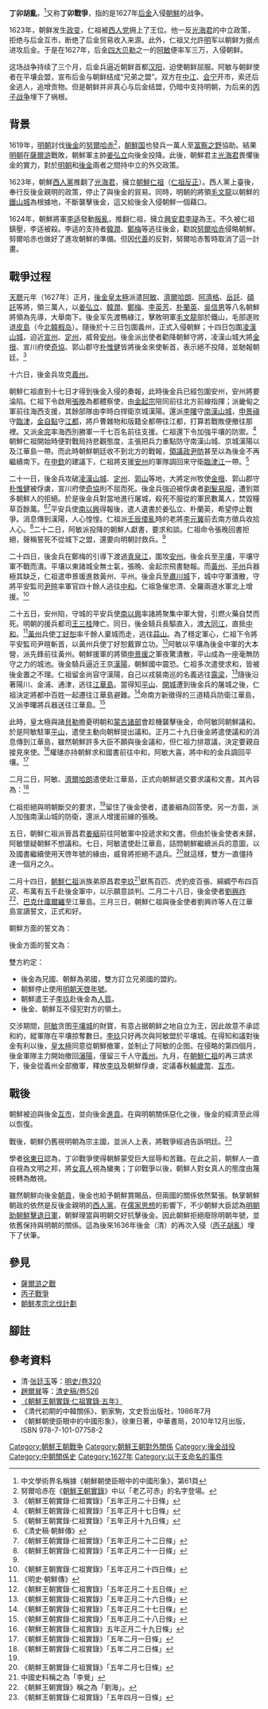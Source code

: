 {{noteTA
|1=zh-hans:李适; zh-hant:李适;
|2=zh-hans:李适之乱; zh-hant:李适之亂;
}}
{{Infobox Military Conflict
|conflict= 丁卯戰爭
|partof=
|image=
|caption=
|date= 1627年1月—1627年3月
|place= [[朝鮮半島|朝鮮半島]]北部
|casus= 
|territory=
|result= 朝鮮向後金妥協，後金軍隊退出朝鮮
|combatant1=[[朝鮮王朝|朝鮮]]<br/>[[明朝|大明]]
|combatant2=[[後金|後金]]
|combatant3=
|commander1='''朝鮮：'''<br />[[朝鮮仁祖|朝鮮仁祖]]<br/>[[李立_(朝鮮)|李立]]{{KIA}}<br/>[[張晚|張晚]]<br/>[[金尚容|金尚容]]<br/>[[張遴|張遴]]<br/>[[金宗敏|金宗敏]]<br/>[[李光立|李光立]]<br/>'''大明：'''<br />[[毛文龍|毛文龍]]
|commander2=[[阿敏_(清)|阿敏]]<br/>[[濟爾哈朗|濟爾哈朗]]<br/>[[阿濟格|阿濟格]]<br/>[[岳託|岳託]]<br/>[[姜弘立|姜弘立]] 
|commander3=
|strength1=不詳
|strength2=30000人
|strength3=
|casualties1=
|casualties2=
|casualties3=
|notes=
}}
{{Infobox East Asian
|title=丁卯戰爭
|tablewidth=
<!-- 中文 -->
|chinesetitle=
|chinese=
|tradchi=丁卯戰爭
|simpchi=丁卯战争
|zhuyin=ㄉㄧㄥㄇㄠˇ ㄓㄢˋㄓㄥ
|pinyin=dīngmǎo zhànzhēng
|typy=
|wg=
|chinesetext=
<!-- 韓文 -->
|koreantitle=
|context=
|hangul=정묘호란
|hanja=丁卯胡亂
|rr=Jeongmyo-Horan
|mr=Chŏngmyo-Horan
|koreantext=
|}}
'''丁卯胡亂'''，<ref>中文學術界名稱據《朝鮮朝使臣眼中的中國形象》，第61頁</ref>又称'''丁卯戰爭'''，指的是1627年[[后金|后金]]入侵[[朝鮮王朝|朝鮮]]的战争。

1623年，朝鲜发生[[仁祖反正|政变]]，仁祖被[[西人党|西人党]]拥上了王位。他一反[[光海君|光海君]]的中立政策，拒绝与后金互市，断绝了后金贸易收入来源。此外，仁祖又允許[[明|明]]军以朝鲜为据点进攻后金。于是在1627年，后金[[四大贝勒|四大贝勒]]之一的[[阿敏_(清)|阿敏]]便率军三万，入侵朝鲜。

这场战争持续了三个月，后金兵逼近朝鲜首都[[首尔|汉阳]]，迫使朝鲜屈服。阿敏与朝鲜使者在平壤会盟，宣布后金与朝鲜结成“兄弟之盟”。双方在[[中江|中江]]、[[会宁|会宁]]开市，索还后金逃人，追增贡物。但是朝鲜并非真心与后金结盟，仍暗中支持明朝，为后来的[[丙子战争|丙子战争]]埋下了祸根。
== 背景 ==
1619年，[[明朝|明朝]]討伐[[後金|後金]]的[[努爾哈赤|努爾哈赤]]<ref>努爾哈赤在《[[朝鮮王朝實錄|朝鮮王朝實錄]]》中以「老乙可赤」的名字登場。</ref>，[[朝鮮国|朝鮮国]]也發兵一萬人至[[富察之野|富察之野]]協助。結果[[明朝|明朝]]在[[薩爾滸之戰|薩爾滸]]戰敗，朝鮮軍主帥[[姜弘立|姜弘立]]向後金投降。此後，朝鮮君主[[光海君|光海君]]畏懼後金的實力，對於[[明朝|明朝]]和[[後金|後金]]兩者之間持中立的外交政策。

1623年，朝鮮[[西人黨|西人黨]]推翻了[[光海君|光海君]]，擁立[[朝鮮仁祖|朝鮮仁祖]]（[[仁祖反正|仁祖反正]]）。西人黨上臺後，奉行反後金親明的政策，停止了與後金的貿易。同時，明朝的將領[[毛文龍|毛文龍]]以朝鮮的[[鐵山城|鐵山城]]為根據地，不斷襲擊後金，這又給後金入侵朝鮮一個藉口。

1624年，朝鮮將軍[[李适_(朝鮮)|李适]]發動[[李适之亂|叛亂]]，推翻仁祖，擁立[[李瑅|興安君李瑅]]為王。不久被仁祖鎮壓，李适被殺。李适的支持者[[韓潤|韓潤]]、[[鄭梅|鄭梅]]等逃往後金，勸說[[努爾哈赤|努爾哈赤]]侵略朝鮮。努爾哈赤也做好了進攻朝鮮的準備。但因[[代善|代善]]的反對，努爾哈赤暫時取消了這一計畫。

== 戰爭过程 ==
[[天聰|天聰]]元年（1627年）正月，[[後金|後金]][[皇太極|皇太極]]派遣[[阿敏_(清)|阿敏]]、[[濟爾哈朗|濟爾哈朗]]、[[阿濟格|阿濟格]]、[[岳託|岳託]]、[[碩託|碩託]]等將，領三萬人，以[[姜弘立|姜弘立]]、[[韓潤|韓潤]]、[[鄭梅|鄭梅]]、[[李英芳|李英芳]]、[[朴蘭英|朴蘭英]]、[[吳信男|吳信男]]等八名朝鮮將領為先導，大舉南下。後金军先渡鴨綠江，擊敗明軍[[毛文龍|毛文龍]]部於鐵山，毛部遂败退[[皮島|皮島]]（今[[北韓|北韓]][[皮岛|椵岛]]）。隨後於十三日包圍義州，正式入侵朝鮮；十四日包圍[[凌漢山城|凌漢山城]]，迫近[[宣州|宣州]]、[[定州|定州]]，威脅[[安州市|安州]]。後金派出使者勸降朝鮮守將，凌漢山城大將[[金搢|金搢]]、宣川府使[[奇協|奇協]]、郭山郡守[[朴惟健|朴惟健]]皆將後金來使斬首，表示絕不投降，並馳報朝廷。<ref>《朝鮮王朝實錄·仁祖實錄》「五年正月二十日條」</ref>

十六日，後金兵攻克[[義州|義州]]。

朝鮮仁祖直到十七日才得到後金入侵的奏報，此時後金兵已經包圍安州，安州將要淪陷。仁祖下令啟用[[張晚|張晚]]為都體察使，由[[金起宗|金起宗]]陪同前往北方前線指揮；派畿甸之軍前往海西支援，其餘部隊由李時白捍衛京城漢陽。還派[[李曙|李曙]]守[[南漢山城|南漢山城]]，[[申景禛|申景禛]]守[[臨津|臨津]]，[[金自點|金自點]]守[[江華島|江都]]，將戶曹雜物和版籍全都帶往江都，打算若戰敗便撤往那裡。又派[[金完|金完]]率海西別勝軍一千七百名前往支援。仁祖還下令加強平壤的防禦。<ref>《朝鮮王朝實錄·仁祖實錄》「五年正月十七日條」</ref>朝鮮仁祖開始時便對戰局持悲觀態度，主張把兵力重點防守南漢山城、京城漢陽以及江華島一帶。而此時朝鮮朝廷收不到北方的戰報，[[領議政|領議政]][[尹昉_(朝鮮)|尹昉]]甚至以為後金不再繼續南下。在[[申欽|申欽]]的建議下，仁祖將支援[[安州|安州]]的軍隊調回來守衛[[臨津江|臨津江]]一帶。<ref>《朝鮮王朝實錄·仁祖實錄》「五年正月十九日條」</ref>

二十一日，後金兵攻破[[凌漢山城|凌漢山城]]、[[定州|定州]]、[[郭山|郭山]]等地，大將定州牧使[[金搢|金搢]]、郭山郡守[[朴惟健|朴惟健]]被俘虜，宣川府使[[奇協|奇協]]則不屈而死。後金兵強迫被俘虜者[[剃髮易服|剃髮易服]]，遭到眾多朝鮮人的拒絕。於是後金兵對當地進行屠城，殺死不服從的軍民數萬人，焚毀糧草百餘萬。<ref>《清史稿·朝鮮傳》</ref><ref name="#1">《朝鮮王朝實錄·仁祖實錄》「五年正月二十二日條」</ref>平安兵使[[南以興|南以興]]得報後，遣人遺書於姜弘立、朴蘭英，希望停止戰爭。消息傳到漢陽，人心惶惶。仁祖派[[壬辰倭亂|壬辰倭亂]]時的老將[[李元翼|李元翼]]前去南方徵兵收拾人心。<ref>《朝鮮王朝實錄·仁祖實錄》「五年正月二十一日條」</ref>二十二日，阿敏派投降的朝鮮人獻書，要求和談。仁祖命令張晚回書拒絕，聲稱誓死不從城下之盟，還要向明朝討救兵。<ref name="#1"/>

二十四日，後金兵在鄭梅的引導下渡過[[青泉江|青泉江]]，圍攻[[安州|安州]]。後金兵至[[平壤|平壤]]，平壤守軍不戰而潰。平壤以東諸城全無士氣，張晩、金起宗飛書馳報。而[[黃州|黃州]]、[[平州|平州]]兵器極其缺乏，仁祖遣申景瑗進救黃州、平州。後金兵至[[肅川城|肅川城]]下，城中守軍潰散，守將平安監司[[尹暄|尹暄]]率軍官四十餘人逃往[[中和郡|中和]]。仁祖急催忠清、全羅兩道水軍北上增援。<ref>《朝鮮王朝實錄·仁祖實錄》「五年正月二十四日條」</ref>

二十五日，安州陷，守城的平安兵使[[南以興|南以興]]率諸將聚集中軍大營，引燃火藥自焚而死。明朝的援兵都司[[王三桂|王三桂]]陣亡。同日，後金騎兵長驅直入，渡[[大同江|大同江]]，直抵[[中和郡|中和]]。<ref>《明史·朝鮮傳》</ref>[[黃州|黃州]]兵使[[丁好恕|丁好恕]]率千餘人棄城而走，逃往[[蒜山|蒜山]]。為了穩定軍心，仁祖下令將平安監司尹暄斬首，以黃州兵使丁好恕戴罪立功。<ref>《朝鮮王朝實錄·仁祖實錄》「五年正月二十五日條」</ref>阿敏以平壤為後金中軍的大本營，派先鋒前往黃州。朝鮮援軍的將領[[申景瑗|申景瑗]]之軍夜驚潰散，平山成為一座毫無防守之力的城池。後金騎兵逼近王京[[首爾|漢陽]]，朝鮮國中震恐。仁祖多次遣使求和，皆被後金置之不理。仁祖留金尚容守漢陽，自己以戎裝南巡的名義逃往[[露梁|露梁]]，<ref>《朝鮮王朝實錄·仁祖實錄》「五年正月二十六日條」</ref>隨後沿著陽川、金浦、通津，逃往[[江華島|江華島]]。當得知[[平山|平山]]、[[開城|開城]]遭到後金兵的屠城之後，仁祖決定將都中百姓一起遷往江華島避難。<ref>《朝鮮王朝實錄·仁祖實錄》「五年正月二十七日條」</ref>命南方新徵得的三道精兵防衛江華島，又派李曙將兵器送往江華島。<ref>《朝鮮王朝實錄·仁祖實錄》「五年正月二十八日條」</ref>

此時，皇太極與諸[[貝勒|貝勒]]擔憂明朝和[[蒙古|蒙古諸部]]會趁機襲擊後金，命阿敏同朝鮮議和。於是阿敏駐軍[[平山|平山]]，遣使主動向朝鮮提出議和。正月二十九日後金將遣使議和的消息傳到江華島，雖然朝鮮許多大臣不願與後金議和，但仁祖力排眾議，決定要親自接見來使。<ref>《朝鮮王朝實錄·仁祖實錄》五年正月二十九日條」</ref>權璡亦持朝鮮求和國書前往中和，阿敏大喜，將中和的金兵調回平壤。<ref>《朝鮮王朝實錄·仁祖實錄》「五年二月一日條」</ref>

二月二日，阿敏、[[濟爾哈朗|濟爾哈朗]]遣使赴江華島，正式向朝鮮遞交要求議和文書。其內容為：<ref name="#2">《朝鮮王朝實錄·仁祖實錄》「五年二月二日條」</ref>

{{cquote|大金國二王子，答書于朝鮮國王。兩國和好，共言美事。貴國實心要和，不必仍事南朝，絶其交往，而我國爲兄，貴國爲弟。若南朝嗔怒，有我隣國相近，何懼之有？果如此議，我兩國告天誓盟，永爲兄弟之國，共享太平。事完之後, 賞格在貴國裁處，可差擔當國事大臣，速決完事。 不然，途道往返，羈遲不便，毋視我爲不信也。}}

仁祖拒絕與明朝斷交的要求，<ref name="#2"/>留住了後金使者，遣姜絪為回答使。另一方面，派人加強南漢山城的防衛，還派人增援前線的張晚。

五日，朝鮮仁祖派晉昌君[[姜絪|姜絪]]前往阿敏軍中投遞求和文書。但由於後金使者未歸，阿敏懷疑朝鮮不想議和。七日，阿敏遣使赴江華島，詰問朝鮮繼續派兵的意圖，以及國書繼續使用天啓年號的緣由，威脅將拒絕不退兵。<ref>《朝鮮王朝實錄·仁祖實錄》「五年二月七日條」</ref>就這樣，雙方一直僵持達一個月之久。

二月十四日，[[朝鮮仁祖|朝鮮仁祖]]派族弟原昌君[[原昌君|李玖]]<ref>中國史料稱之為「李覺」</ref>獻馬百匹、虎豹皮百張、綿綢苧布四百疋、布萬有五千赴後金軍中，以示願意談判。二月二十八日，後金使者[[劉興祚|劉興祚]]<ref>《朝鮮王朝實錄》稱之為「劉海」。</ref>、[[巴克什|巴克什]][[庫爾纏|庫爾纏]]至江華島。三月三日，朝鮮仁祖與後金使者劉興祚等人在江華島宣讀誓文，正式和好。

朝鮮方面的誓文為：

{{cquote|朝鮮國王，以今丁卯年某月日，與金國立誓。我兩國已講定和好，今後各遵約誓，各守封疆，毋爭競細故、非理徵求。若我國，與金國計仇，違背和好，興兵侵伐，則亦皇天降災；若金國仍起不良之心，違背和好，興兵侵伐，則亦皇天降禍。兩國君臣，各守信心，共享太平。皇天、后土，嶽瀆神祇，監聽此誓。

朝鮮國三國老、六尙書某等，今與大金國八大臣南木太、大兒漢、何世兎、孤山太、托不害、且二革、康都里、薄二計等，宰白馬、烏牛，立誓。今後同心同意，若與金國計仇，存一毫不善之心，如此血出、骨暴；若金國大臣仍起不良之心，亦血出、骨白，現天就死。二國大臣，各行公道，毫無欺罔。歡飮此酒，樂食此肉，皇天保佑，獲福萬萬。}}

後金方面的誓文為：

{{cquote|朝鮮國王，今與大金國二王子立誓。兩國已講和美，今後同心合意。若與金國計仇，整理兵馬，新建城堡，存心不善，皇天降禍；若二王子仍起不良之心，亦皇天降禍。若兩國二王，同心同德，公道偕處，皇天保佑，獲福萬萬。}}

雙方約定：

*後金為兄國、朝鮮為弟國，雙方訂立兄弟國的盟約。
*朝鮮停止使用[[明朝|明朝]][[天啓|天啓]][[年號|年號]]。
*朝鮮遣王子[[原昌君|李玖]]赴後金為[[人質|人質]]。
*後金、朝鮮互不侵犯對方的領土。

交涉期間，[[阿敏_(清)|阿敏]]贪图[[平壤城|平壤城]]的財寶，有意占据朝鲜之地自立为王，因此故意不承認和約，縱軍隊在平壤掠奪數日。[[原昌君|李玖]]只好再次與阿敏盟於平壤城。在得知和議對後金有利以後，[[皇太極|皇太極]]同意從朝鮮撤軍，並制止了阿敏的企图。在侵略的第四個月，後金軍隊主力開始撤回[[瀋陽|瀋陽]]，僅留三千人守[[義州|義州]]。九月，在[[朝鮮仁祖|朝鮮仁祖]]的再三請求下，後金從義州全部撤軍，釋放[[原昌君|李玖]]及朝鮮俘虜，定議春秋[[輸歲幣|輸歲幣]]、[[互市|互市]]。

== 戰後 ==
朝鮮被迫與後金[[互市|互市]]，並向後金[[進貢|進貢]]。在與明朝關係惡化之後，後金的經濟至此得以恢復。

戰後，朝鮮仍舊視明朝為宗主國，並派人上表，將戰爭經過告訴明廷。<ref>《朝鮮王朝實錄·仁祖實錄》「五年四月一日條」</ref>

學者[[徐東日|徐東日]]認為，丁卯戰爭使得朝鮮蒙受巨大屈辱和苦難。在此之前，朝鮮人一直自視為文明之邦，將[[女真人|女真人]]視為蠻夷；丁卯戰爭以後，朝鮮人對女真人的態度由蔑視轉為敵視。

雖然朝鮮向後金[[朝貢|朝貢]]，後金也給予朝鮮賞賜品，但兩國的關係依然緊張。執掌朝鮮朝政的依然是反後金親明的[[西人黨|西人黨]]。在[[儒家思想|儒家思想]]的影響下，不少朝鮮大臣認為[[萬曆朝鮮戰爭|明朝助朝鮮擊退日軍]]，朝鮮理當與明朝交好抗擊後金。因此朝鮮拒絕廢除明朝年號，並依舊保持與明朝的關係。這為後來1636年後金（清）的再次入侵（[[丙子胡亂|丙子胡亂]]）埋下了伏筆。

== 參見 ==
*[[薩爾滸之戰|薩爾滸之戰]]
*[[丙子戰爭|丙子戰爭]]
*[[朝鮮孝宗北伐計劃|朝鮮孝宗北伐計劃]]
== 腳註 ==
{{reflist}}
== 參考資料 ==
*清·[[张廷玉|张廷玉]]等：[[s:明史/卷320|明史/卷320]]
*[[趙爾巽|趙爾巽]]等：[[s:清史稿/卷526|清史稿/卷526]]
*[http://sillok.history.go.kr/inspection/insp_king.jsp?id=wpa_105&tabid=w 《朝鮮王朝實錄·仁祖實錄·五年》] {{Wayback|url=http://sillok.history.go.kr/inspection/insp_king.jsp?id=wpa_105&tabid=w |date=20210413044249 }}
*《清代初期的中韓關係》，劉家駒，文史哲出版社，1986年7月
*《朝鮮朝使臣眼中的中國形象》，徐東日著，中華書局，2010年12月出版，ISBN 978-7-101-07758-2

{{清朝歷史事件}}
{{李氏朝鲜历史事件}}
[[Category:朝鮮王朝戰争|Category:朝鮮王朝戰争]]
[[Category:朝鮮王朝對外關係|Category:朝鮮王朝對外關係]]
[[Category:後金战役|Category:後金战役]]
[[Category:中朝關係史|Category:中朝關係史]]
[[Category:1627年|Category:1627年]]
[[Category:以干支命名的事件|Category:以干支命名的事件]]